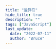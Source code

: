 ```yaml
---
title: "运算符"
hide_title: true
description: ""
tags: ["JavaScript"]
last_update:
  date: "2022-07-11"
  author: "Bruce"
---
```



<FeatureIcon src={javascript} title="运算符" />
<LinkList
  data={[
    {
      title: "按位非",
      link: "/docs/javascript/operators/bitwise-not",
      src: javascript,
    },
  ]}
/>
